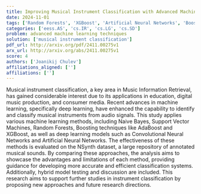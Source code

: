 ```yaml
---
title: Improving Musical Instrument Classification with Advanced Machine   Learning Techniques
date: 2024-11-01
tags: ['Random Forests', 'XGBoost', 'Artificial Neural Networks', 'Boosting techniques', 'Musical instrument classification', 'machine learning', 'Convolutional Neural Networks', 'Support Vector Machines', 'AdaBoost', 'NSynth dataset', 'deep learning', 'Naive Bayes', 'hybrid model testing', 'Music Information Retrieval']
categories: ['eess.AS', 'cs.IR', 'cs.LG', 'cs.SD']
problem: advanced machine learning techniques
solution: ['musical instrument classification']
pdf_url: http://arxiv.org/pdf/2411.00275v1
arx_url: http://arxiv.org/abs/2411.00275v1
score: 4
authors: ['Joanikij Chulev']
affiliations_aligned: ['']
affiliations: ['']
---
```



Musical instrument classification, a key area in Music Information Retrieval, has gained considerable interest due to its applications in education, digital music production, and consumer media. Recent advances in machine learning, specifically deep learning, have enhanced the capability to identify and classify musical instruments from audio signals. This study applies various machine learning methods, including Naive Bayes, Support Vector Machines, Random Forests, Boosting techniques like AdaBoost and XGBoost, as well as deep learning models such as Convolutional Neural Networks and Artificial Neural Networks. The effectiveness of these methods is evaluated on the NSynth dataset, a large repository of annotated musical sounds. By comparing these approaches, the analysis aims to showcase the advantages and limitations of each method, providing guidance for developing more accurate and efficient classification systems. Additionally, hybrid model testing and discussion are included. This research aims to support further studies in instrument classification by proposing new approaches and future research directions.